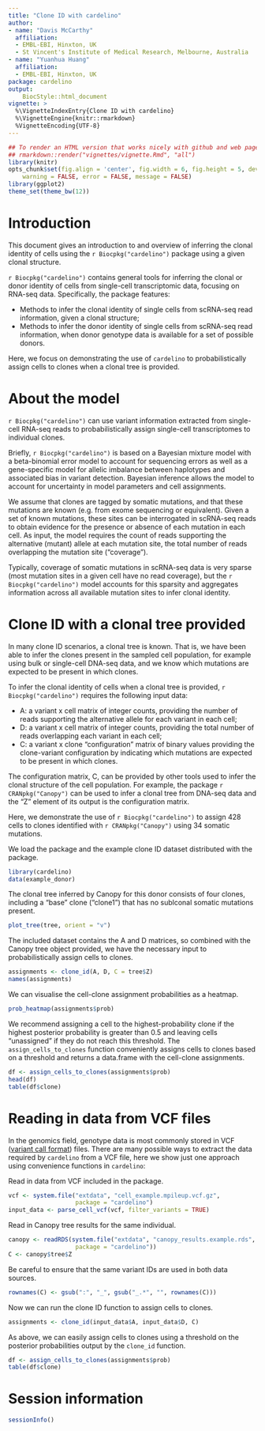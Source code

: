 ```yaml
---
title: "Clone ID with cardelino"
author:
- name: "Davis McCarthy"
  affiliation: 
  - EMBL-EBI, Hinxton, UK
  - St Vincent's Institute of Medical Research, Melbourne, Australia
- name: "Yuanhua Huang"
  affiliation:
  - EMBL-EBI, Hinxton, UK
package: cardelino
output:
    BiocStyle::html_document
vignette: >
  %\VignetteIndexEntry{Clone ID with cardelino}
  %\VignetteEngine{knitr::rmarkdown}
  %VignetteEncoding{UTF-8}
---
```



```r
## To render an HTML version that works nicely with github and web pages, do:
## rmarkdown::render("vignettes/vignette.Rmd", "all")
library(knitr)
opts_chunk$set(fig.align = 'center', fig.width = 6, fig.height = 5, dev = 'png',
    warning = FALSE, error = FALSE, message = FALSE)
library(ggplot2)
theme_set(theme_bw(12))
```

# Introduction

This document gives an introduction to and overview of inferring the clonal identity of cells using the `r Biocpkg("cardelino")` package using a given clonal structure.

`r Biocpkg("cardelino")` contains general tools for inferring the clonal or donor identity of cells from single-cell transcriptomic data, focusing on RNA-seq data. 
Specifically, the package features:

* Methods to infer the clonal identity of single cells from scRNA-seq read 
information, given a clonal structure;
* Methods to infer the donor identity of single cells from scRNA-seq read 
information, when donor genotype data is available for a set of possible donors.

Here, we focus on demonstrating the use of `cardelino` to probabilistically 
assign cells to clones when a clonal tree is provided.

# About the model

`r Biocpkg("cardelino")` can use variant information extracted from single-cell 
RNA-seq reads to probabilistically assign single-cell transcriptomes to 
individual clones.

Briefly, `r Biocpkg("cardelino")` is based on a Bayesian mixture model with a 
beta-binomial error model to account for sequencing errors as well as a 
gene-specific model for allelic imbalance between haplotypes and associated bias
in variant detection. Bayesian inference allows the model to account for 
uncertainty in model parameters and cell assignments.

We assume that clones are tagged by somatic mutations, and that these mutations
are known (e.g. from exome sequencing or equivalent). Given a set of known 
mutations, these sites can be interrogated in scRNA-seq reads to obtain evidence 
for the presence or absence of each mutation in each cell. As input, the model 
requires the count of reads supporting the alternative (mutant) allele at each 
mutation site, the total number of reads overlapping the mutation site 
("coverage"). 

Typically, coverage of somatic mutations in scRNA-seq data is very
sparse (most mutation sites in a given cell have no read coverage), but the 
`r Biocpkg("cardelino")` model accounts for this sparsity and aggregates 
information across all available mutation sites to infer clonal identity.

# Clone ID with a clonal tree provided

In many clone ID scenarios, a clonal tree is known. That is, we have been able 
to infer the clones present in the sampled cell population, for example using 
bulk or single-cell DNA-seq data, and we know which mutations are expected to be
present in which clones.

To infer the clonal identity of cells when a clonal tree is provided, 
`r Biocpkg("cardelino")` requires the following input data:

* A: a variant x cell matrix of integer counts, providing the number of reads
supporting the alternative allele for each variant in each cell;
* D: a variant x cell matrix of integer counts, providing the total number of 
reads overlapping each variant in each cell;
* C: a variant x clone "configuration" matrix of binary values providing the 
clone-variant configuration by indicating which mutations are expected to be 
present in which clones.

The configuration matrix, C, can be provided by other tools used to infer the 
clonal structure of the cell population. For example, the package 
`r CRANpkg("Canopy")` can be used to infer a clonal tree from DNA-seq data and 
the "Z" element of its output is the configuration matrix.

Here, we demonstrate the use of `r Biocpkg("cardelino")` to assign 428 cells to 
clones identified with `r CRANpkg("Canopy")` using 34 somatic mutations. 

We load the package and the example clone ID dataset distributed with the 
package.

```r
library(cardelino)
data(example_donor)
```

The clonal tree inferred by Canopy for this donor consists of four clones, 
including a "base" clone ("clone1") that has no sublconal somatic mutations 
present.

```r
plot_tree(tree, orient = "v")
```

The included dataset contains the A and D matrices, so combined with the Canopy 
tree object provided, we have the necessary input to probabilistically assign 
cells to clones.

```r
assignments <- clone_id(A, D, C = tree$Z)
names(assignments)
```

We can visualise the cell-clone assignment probabilities as a heatmap.

```r
prob_heatmap(assignments$prob)
```

We recommend assigning a cell to the highest-probability clone if the highest 
posterior probability is greater than 0.5 and leaving cells "unassigned" if they
do not reach this threshold. The `assign_cells_to_clones` function conveniently
assigns cells to clones based on a threshold and returns a data.frame with the
cell-clone assignments.

```r
df <- assign_cells_to_clones(assignments$prob)
head(df)
table(df$clone)
```

# Reading in data from VCF files

In the genomics field, genotype data is most commonly stored in VCF 
([variant call format](https://github.com/samtools/hts-specs)) files. There are 
many possible ways to extract the data required by `cardelino` from a VCF file,
here we show just one approach using convenience functions in `cardelino`:

Read in data from VCF included in the package. 

```r
vcf <- system.file("extdata", "cell_example.mpileup.vcf.gz", 
                   package = "cardelino")
input_data <- parse_cell_vcf(vcf, filter_variants = TRUE)
```

Read in Canopy tree results for the same individual.

```r
canopy <- readRDS(system.file("extdata", "canopy_results.example.rds", 
                   package = "cardelino"))
C <- canopy$tree$Z
```

Be careful to ensure that the same variant IDs are used in both data sources.

```r
rownames(C) <- gsub(":", "_", gsub("_.*", "", rownames(C)))
```

Now we can run the clone ID function to assign cells to clones.

```r
assignments <- clone_id(input_data$A, input_data$D, C)
```

As above, we can easily assign cells to clones using a threshold on the
posterior probabilities output by the `clone_id` function.

```r
df <- assign_cells_to_clones(assignments$prob)
table(df$clone)
```


# Session information {.unnumbered}

```r
sessionInfo()
```
